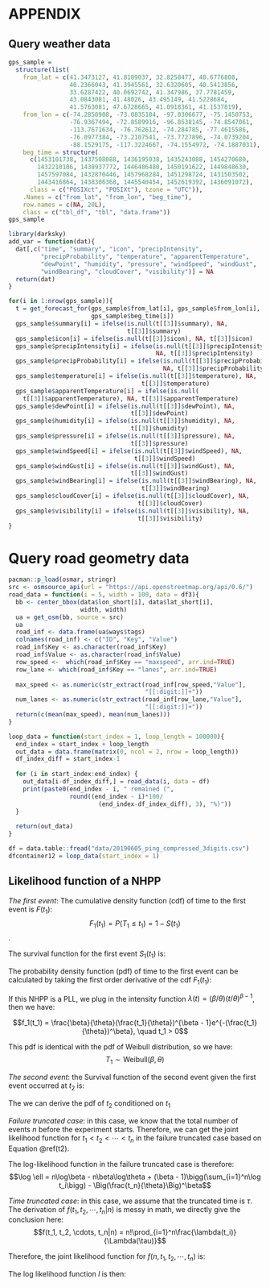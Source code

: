 


\singlespacing

APPENDIX {#appendix .unnumbered}
========

Query weather data {#weatherdat .unnumbered}
------------------

```r
gps_sample = 
  structure(list(
    from_lat = c(41.3473127, 41.8189037, 32.8258477, 40.6776808, 
                 40.2366043, 41.3945561, 32.6320605, 40.5413856, 
                 33.6287422, 40.0692742, 41.347986, 37.7781459, 
                 43.0843081, 41.48026, 43.495149, 41.5228684, 
                 41.5763081, 47.6728665, 41.0918361, 41.1537819),
    from_lon = c(-74.2850908, -73.0835104, -97.0306677, -75.1450753,
                 -76.9367494, -72.8589916, -96.8538145, -74.8547061, 
                 -113.7671634, -76.762612, -74.284785, -77.4615586, 
                 -76.0977384, -73.2107541, -73.7727896, -74.0739204, 
                 -88.1529175, -117.3224667, -74.1554972, -74.1887031), 
    beg_time = structure(
      c(1453101738, 1437508088, 1436195038, 1435243088, 1454270680, 
        1432210106, 1438937772, 1446486480, 1450191622, 1449848630, 
        1457597084, 1432870446, 1457968284, 1451298724, 1431503502, 
        1443416864, 1438306368, 1445540454, 1452619392, 1436091072), 
      class = c("POSIXct", "POSIXt"), tzone = "UTC")), 
    .Names = c("from_lat", "from_lon", "beg_time"), 
    row.names = c(NA, 20L), 
    class = c("tbl_df", "tbl", "data.frame"))
gps_sample
```

```r
library(darksky)
add_var = function(dat){
  dat[,c("time", "summary", "icon", "precipIntensity", 
         "precipProbability", "temperature", "apparentTemperature", 
         "dewPoint", "humidity", "pressure", "windSpeed", "windGust", 
         "windBearing", "cloudCover", "visibility")] = NA
  return(dat)
}

for(i in 1:nrow(gps_sample)){
  t = get_forecast_for(gps_sample$from_lat[i], gps_sample$from_lon[i], 
                       gps_sample$beg_time[i])
  gps_sample$summary[i] = ifelse(is.null(t[[3]]$summary), NA, 
                                 t[[3]]$summary)
  gps_sample$icon[i] = ifelse(is.null(t[[3]]$icon), NA, t[[3]]$icon)
  gps_sample$precipIntensity[i] = ifelse(is.null(t[[3]]$precipIntensity), 
                                         NA, t[[3]]$precipIntensity)
  gps_sample$precipProbability[i] = ifelse(is.null(t[[3]]$precipProbability), 
                                           NA, t[[3]]$precipProbability)
  gps_sample$temperature[i] = ifelse(is.null(t[[3]]$temperature), NA, 
                                     t[[3]]$temperature)
  gps_sample$apparentTemperature[i] = ifelse(is.null(
    t[[3]]$apparentTemperature), NA, t[[3]]$apparentTemperature)
  gps_sample$dewPoint[i] = ifelse(is.null(t[[3]]$dewPoint), NA, 
                                  t[[3]]$dewPoint)
  gps_sample$humidity[i] = ifelse(is.null(t[[3]]$humidity), NA, 
                                  t[[3]]$humidity)
  gps_sample$pressure[i] = ifelse(is.null(t[[3]]$pressure), NA, 
                                  t[[3]]$pressure)
  gps_sample$windSpeed[i] = ifelse(is.null(t[[3]]$windSpeed), NA, 
                                   t[[3]]$windSpeed)
  gps_sample$windGust[i] = ifelse(is.null(t[[3]]$windGust), NA, 
                                  t[[3]]$windGust)
  gps_sample$windBearing[i] = ifelse(is.null(t[[3]]$windBearing), NA, 
                                     t[[3]]$windBearing)
  gps_sample$cloudCover[i] = ifelse(is.null(t[[3]]$cloudCover), NA, 
                                    t[[3]]$cloudCover)
  gps_sample$visibility[i] = ifelse(is.null(t[[3]]$visibility), NA, 
                                    t[[3]]$visibility)
}
```


Query road geometry data {#roadgeometry .unnumbered}
========================

```r
pacman::p_load(osmar, stringr)
src <- osmsource_api(url = "https://api.openstreetmap.org/api/0.6/")
road_data = function(i = 5, width = 100, data = df3){
  bb <- center_bbox(data$lon_short[i], data$lat_short[i], 
                    width, width)
  ua = get_osm(bb, source = src)
  ua
  road_inf <- data.frame(ua$ways$tags)
  colnames(road_inf) <- c("ID", "Key", "Value")
  road_inf$Key <- as.character(road_inf$Key)
  road_inf$Value <- as.character(road_inf$Value)
  row_speed <-  which(road_inf$Key == "maxspeed", arr.ind=TRUE)
  row_lane <- which(road_inf$Key == "lanes", arr.ind=TRUE)
  
  max_speed <- as.numeric(str_extract(road_inf[row_speed,"Value"], 
                                      "[[:digit:]]+"))
  num_lanes <- as.numeric(str_extract(road_inf[row_lane,"Value"], 
                                      "[[:digit:]]+"))
  return(c(mean(max_speed), mean(num_lanes)))
}

loop_data = function(start_index = 1, loop_length = 100000){
  end_index = start_index + loop_length
  out_data = data.frame(matrix(0, ncol = 2, nrow = loop_length))
  df_index_diff = start_index-1
  
  for (i in start_index:end_index) {
    out_data[i-df_index_diff,] = road_data(i, data = df)
    print(paste0(end_index - i, " remained (", 
                 round((end_index - i)*100/
                         (end_index-df_index_diff), 3), "%)"))
  }
  
  return(out_data)
}
```

```r
df = data.table::fread("data/20190605_ping_compressed_3digits.csv")
dfcontainer12 = loop_data(start_index = 1)
```


\doublespacing

## Likelihood function of a NHPP

*The first event*: The cumulative density function (cdf) of time to the first event is $F(t_1)$: $$F_1(t_1) = P(T_1 \leq t_1) = 1 - S(t_1)$$.

The survival function for the first event $S_1(t_1)$ is:
\begin{align*}
S_1(t_1) & = P(T_1 > t_1) \\
 & = P(N(0, t_1) = 0) \quad N \text{is the number of events}\\
 & = e^{-\int_{0}^{t_1}\lambda_{u}du}(e^{-\int_{0}^{t_1}\lambda_{u}du})^0/0!\\
 & = e^{-\int_{0}^{t_1}\lambda_{u}du}
\end{align*}

The probability density function (pdf) of time to the first event can be calculated by taking the first order derivative of the cdf $F_1(t_1)$:
\begin{align*}
f_1(t_1) & = \frac{d}{dt_1}F_1(t_1)\\
& = \frac{d}{dt_1}[1 - S_1(t_1)] \\
& = - \frac{d}{dt_1}S_1(t_1)\\
& = - \frac{d}{dt_1}e^{-\int_{0}^{t_1}\lambda (u)du}\\
& = -(-\lambda_{t_1})e^{-\int_{0}^{t_1}\lambda (u)du}\\
& = \lambda (t_1)e^{-\int_{0}^{t_1}\lambda (u)du}
\end{align*}

If this NHPP is a PLL, we plug in the intensity function $\lambda(t) = (\beta / \theta)(t/\theta)^{\beta - 1}$, then we have:

$$f_1(t_1) = \frac{\beta}{\theta}(\frac{t_1}{\theta})^{\beta - 1}e^{-(\frac{t_1}{\theta})^\beta}, \quad t_1 > 0$$

This pdf is identical with the pdf of Weibull distribution, so we have:
$$T_1 \sim \text{Weibull}(\beta, \theta)$$


*The second event*: the Survival function of the second event given the first event occurred at $t_2$ is:

\begin{align*}
S_2(t_2 | t_1) & = P(T_2 > t_2 | T_1 = t)\\
& = P(N(t_1, t_2) = 0|T_1 = t_1) \\
& = e^{-\int_{t_1}^{t_2}\lambda_{u}du}[\int_{t_1}^{t_2}\lambda_{u}du]^0/0!\\
& = e^{-\int_{t_1}^{t_2}\lambda_{u}du}
\end{align*}

The we can derive the pdf of $t_2$ conditioned on $t_1$
\begin{equation}\label{t2}
\begin{aligned}
f(t_2|t_1) & = - \frac{d}{dt_2}S_2(t_2)\\
& = - \frac{d}{dt_2}e^{-\int_{t_1}^{t_2}\lambda(u)du}\\
& = \lambda(t_2)e^{-\int_{t_1}^{t_2}\lambda(u)du}\\
& = \frac{\beta}{\theta}(\frac{t_2}{\theta})^{\beta - 1}e^{-[(\frac{t_2}{\theta})^\beta - (\frac{t_1}{\theta})^\beta]}\\
& = \frac{\frac{\beta}{\theta}(\frac{t_2}{\theta})^{\beta - 1}e^{-(t_2/\theta)^\beta }}{e^{- (t_1/\theta)^\beta}}, \quad t_2 > t_1
\end{aligned}
\end{equation}

*Failure truncated case*: in this case, we know that the total number of events $n$ before the experiment starts. Therefore, we can get the joint likelihood function for $t_1 < t_2 < \cdots < t_n$ in the failure truncated case based on Equation \@ref(t2).
\begin{equation}\label{pdfn}
\begin{aligned}
f(t_1, t_2, \cdots, t_n) & = f(t_1)f(t_2|t_1)f(t_3|t_1, t_2) \cdots f(t_n|t_1, t_2, \dots, t_{n - 1}) \\
& = \lambda (t_1)e^{-\int_{0}^{t_1} \dot \lambda (u)du}\lambda (t_2)e^{-\int_{t_1}^{t_2} \dot \lambda (u)du}\cdots\lambda (t_n)e^{-\int_{t_{n-1}}^{t_n}\lambda (u)du}\\
& = \Big(\prod_{i=1}^n\lambda(t_i)\Big)e^{-\int_0^t\lambda(u)du}\\
& = \Big(\prod_{i=1}^n\frac{\beta}{\theta}(\frac{t_i}{\theta})^{\beta - 1}\Big)e^{-(t_n/\theta)^\beta}, \quad t_1 < t_2 < \cdots < t_n
\end{aligned}
\end{equation}

The log-likelihood function in the failure truncated case is therefore:
$$\log \ell = n\log\beta - n\beta\log\theta + (\beta - 1)\bigg(\sum_{i=1}^n\log t_i\bigg) - \Big(\frac{t_n}{\theta}\Big)^\beta$$

*Time truncated case*: in this case, we assume that the truncated time is $\tau$. The derivation of $f(t_1, t_2, \cdots, t_n|n)$ is messy in math, we directly give the conclusion here: $$f(t_1, t_2, \cdots, t_n|n) = n!\prod_{i=1}^n\frac{\lambda(t_i)}{\Lambda(\tau)}$$

Therefore, the joint likelihood function for $f(n, t_1, t_2, \cdots, t_n)$ is:
\begin{equation}
\begin{aligned}
f(n, t_1, t_2, \cdots, t_n) & = f(n)f(t_1, t_2, \cdots, t_n|n)\\
& = \frac{e^{-\int_0^\tau \lambda(u)du}[\int_0^\tau \lambda(u)du]^n}{n!}n!\frac{\prod_{i=1}^n\lambda(t_i)}{[\Lambda(\tau)]^n}\\
& = \Big(\prod_{i=1}^n\lambda(t_i) \Big)e^{-\int_0^\tau \lambda(u)du}\\
& = \Big(\prod_{i=1}^n\frac{\beta}{\theta}(\frac{t_i}{\theta})^{\beta - 1} \Big)e^{-(\tau/\theta)^\beta},\\ 
n & = 0, 1, 2, \cdots, \quad  0 < t_1 < t_2 < \cdots < t_n
\end{aligned}
\end{equation}

The log likelihood function $l$ is then:
\begin{equation}
\begin{aligned}
l & = \log \Bigg(\Big(\prod_{i=1}^n\frac{\beta}{\theta}(\frac{t_i}{\theta})^{\beta - 1}\Big)e^{-(\tau/\theta)^\beta}\Bigg)\\
& = \sum_{i=1}^n\log\Big(\frac{\beta}{\theta}(\frac{t_i}{\theta})^{\beta - 1}\Big) - (\frac{\tau}{\theta})^\beta\\
& = n\log\beta - n\beta\log\theta + (\beta - 1)\bigg(\sum_{i=1}^n\log t_i\bigg) - \Big(\frac{\tau}{\theta}\Big)^\beta
\end{aligned}
\end{equation}
